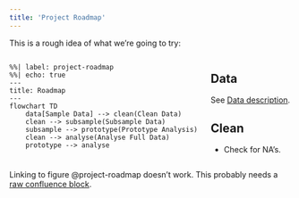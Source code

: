 ```yaml
---
title: 'Project Roadmap'
---
```


This is a rough idea of what we're going to try:

::::{.columns}
:::{.column}
```mermaid
%%| label: project-roadmap
%%| echo: true
---
title: Roadmap
---
flowchart TD
    data[Sample Data] --> clean(Clean Data)
    clean --> subsample(Subsample Data)
    subsample --> prototype(Prototype Analysis)
    clean --> analyse(Analyse Full Data)
    prototype --> analyse
```
:::
:::{.column}

## Data

See [Data description](data-description.qmd).

## Clean

- Check for NA's.

:::
::::

Linking to figure @project-roadmap doesn't work. This probably
needs a [raw confluence block](https://quarto.org/docs/publishing/confluence.html#raw-confluence-blocks).